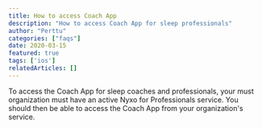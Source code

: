 ```yaml
---
title: How to access Coach App
description: "How to access Coach App for sleep professionals"
author: "Perttu"
categories: ["faqs"]
date: 2020-03-15
featured: true
tags: ['ios']
relatedArticles: []
---
```


To access the Coach App for sleep coaches and professionals, your must organization must have an active Nyxo for Professionals service. You should then be able to access the Coach App from your organization's service.
